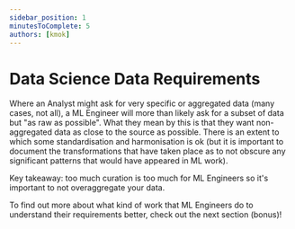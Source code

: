 ```yaml
---
sidebar_position: 1
minutesToComplete: 5
authors: [kmok]
---
```


# Data Science Data Requirements
Where an Analyst might ask for very specific or aggregated data (many cases, not all), a ML Engineer will more than likely ask for a subset of data but "as raw as possible". What they mean by this is that they want non-aggregated data as close to the source as possible. There is an extent to which some standardisation and harmonisation is ok (but it is important to document the transformations that have taken place as to not obscure any significant patterns that would have appeared in ML work).

Key takeaway: too much curation is too much for ML Engineers so it's important to not overaggregate your data.

To find out more about what kind of work that ML Engineers do to understand their requirements better, check out the next section (bonus)!